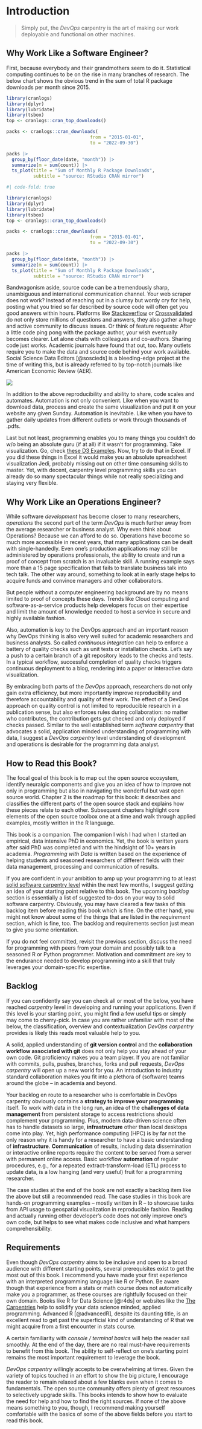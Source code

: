 # Introduction

>Simply put, the *DevOps* carpentry is the art of making our work deployable and functional on other machines. 

## Why Work Like a Software Engineer? 

First, because everybody and their grandmothers seem to do it.
Statistical computing continues to be on the rise in many branches of research. 
The below chart shows the obvious trend in the sum of total R package downloads per month since 2015. 


```r
library(cranlogs)
library(dplyr)
library(lubridate)
library(tsbox)
top <- cranlogs::cran_top_downloads()

packs <- cranlogs::cran_downloads(
                               from = "2015-01-01",
                               to = "2022-09-30")

packs |> 
  group_by(floor_date(date, "month")) |> 
  summarize(m = sum(count)) |> 
  ts_plot(title = "Sum of Monthly R Package Downloads",
          subtitle = "source: RStudio CRAN mirror")

```


```r
#| code-fold: true

library(cranlogs)
library(dplyr)
library(lubridate)
library(tsbox)
top <- cranlogs::cran_top_downloads()

packs <- cranlogs::cran_downloads(
                               from = "2015-01-01",
                               to = "2022-09-30")

packs |> 
  group_by(floor_date(date, "month")) |> 
  summarize(m = sum(count)) |> 
  ts_plot(title = "Sum of Monthly R Package Downloads",
          subtitle = "source: RStudio CRAN mirror")

```


Bandwagonism aside, source code can be a tremendously sharp, unambiguous and international communication channel.
Your web scraper does not work? Instead of reaching out in a clumsy but wordy cry for help, posting what you tried so far described by source code will often get you good answers within hours. Platforms like [Stackoverflow](https://stackoverflow.com) or [Crossvalidated](https://crossvalidated.com) do not only store millions of questions and answers, they also gather a huge and active community to discuss issues. Or think of feature requests: After a little code ping pong with the package author, your wish eventually becomes clearer. Let alone chats with colleagues and co-authors. Sharing code just works. 
Academic journals have found that out, too. Many outlets require you to make the data and source code behind your work available. Social Science Data Editors [@soscieds] is a bleeding-edge project at the time of writing this, but is already referred to by top-notch journals like American Economic Review (AER). 

![](images/communication.png)

In addition to the above reproducibility and ability to share, code scales and automates. Automation is not only convenient. Like when you want to download data, process and create the same visualization and put it on your website any given Sunday. Automation is inevitable. Like when you have to gather daily updates from different outlets or work through thousands of .pdfs. 

Last but not least, programming enables you to many things you couldn't do w/o being an absolute guru (if at all) if it wasn't for programming. Take visualization. Go, check [these D3 Examples](https://observablehq.com/@d3/gallery). Now, try to do that in Excel. If you did these things in Excel it would make you an absolute spreadsheet visualization Jedi, probably missing out on other time consuming skills to master. Yet, with decent, carpentry level programming skills you can already do so many spectacular things while not really specializing and staying very flexible. 

## Why Work Like an Operations Engineer?

While software *development* has become closer to many researchers, *operations* the second part of the term *DevOps* is much further away from the average researcher or business analyst. 
Why even think about Operations? 
Because we can afford to do so. 
Operations have become so much more accessible in recent years, that many applications can be dealt with single-handedly. 
Even one's production applications may still be administered by operations professionals, the ability to create and run a proof of concept from scratch is an invaluable skill. 
A running example says more than a 15 page specification that fails to translate business talk into tech talk. 
The other way around, something to look at in early stage helps to acquire funds and convince managers and other collaborators. 

But people without a computer engineering background are by no means limited to proof of concepts these days.
Trends like Cloud computing and software-as-a-service products help developers focus on their expertise and limit the amount of knowledge needed to host a service in secure and highly available fashion. 

Also, automation is key to the DevOps approach and an important reason why DevOps thinking is also very well suited for academic researchers and business analysts.
So called *continuous integration* can help to enforce a battery of quality checks such as unit tests or installation checks.  Let's say a push to a certain branch of a git repository leads to the checks and tests.
In a typical workflow, successful completion of quality checks triggers continuous deployment to a blog, rendering into a paper or interactive data visualization.

By embracing both parts of the *DevOps* approach, researchers do not only gain extra efficiency, but more importantly
improve reproducibility and therefore accountability and quality of their work.
The effect of a DevOps approach on quality control is not limited to reproducible research in a publication sense, but also enforces rules during collaboration: no matter who contributes, the contribution gets gut checked and only deployed if checks passed. 
Similar to the well established term *software carpentry* that advocates a solid, application minded understanding of programming with data, I suggest a *DevOps carpentry* level understanding of development and operations is desirable for the programming data analyst. 




## How to Read this Book? 

The focal goal of this book is to map out the open source ecosystem, identify neuralgic components and give you an idea of how to improve not only in programming but also in navigating the wonderful but vast open source world. Chapter 2 is the roadmap for this book: it describes and classifies the different parts of the open source stack and explains how these pieces relate to each other. Subsequent chapters highlight core elements of the open source toolbox one at a time and walk through applied examples, mostly written in the R language.   

This book is a companion. The companion I wish I had when I started an empirical, data intensive PhD in economics. Yet, the book is written years after said PhD was completed and with the hindsight of 10+ years in academia. *Programming with Data* is written based on the experience of helping students and seasoned researchers of different fields with their data management, processing and communication of results.

If you are confident in your ambition to amp up your programming to at least [solid software carpentry level](https://software-carpentry.org/) within the next few months, I suggest getting an idea of your starting point relative to this book.
The upcoming *backlog* section is essentially a list of suggested to-dos on your way to solid software carpentry.
Obviously, you may have cleared a few tasks of this backlog item before reading this book which is fine.
On the other hand, you might not know about some of the things that are listed in the *requirement* section, which is fine, too.
The backlog and requirements section just mean to give you some orientation. 
 
If you do not feel committed, revisit the previous section, discuss the need for programming with peers from your domain and possibly talk to a seasoned R or Python programmer.
Motivation and commitment are key to the endurance needed to develop programming into a skill that truly leverages your domain-specific expertise. 


## Backlog

If you can confidently say you can check all or most of the below, you have reached *carpentry* level in developing and running your applications.
Even if this level is your starting point, you might find a few useful tips or simply may come to cherry-pick. 
In case you are rather unfamiliar with most of the below, the classification, overview and contextualization *DevOps carpentry* provides is likely this reads most valuable help to you. 

A solid, applied understanding of **git version control** and the **collaboration workflow associated with git** does not only help you stay ahead of your own code. Git proficiency makes you a team player. 
If you are not familiar with commits, pulls, pushes, branches, forks and pull requests, *DevOps carpentry* will open up a new world for you.
An introduction to industry standard collaboration makes you fit into a plethora of (software) teams around the globe -- in academia and beyond.

Your backlog en route to a researcher who is comfortable in DevOps carpentry obviously contains a **strategy to improve your programming** itself.
To work with data in the long run, an idea of the **challenges of data management** from persistent storage to access restrictions should complement your programming.
Plus, modern data-driven science often has to handle datasets so large, **infrastructure** other than local desktops come into play.
Yet, high performance computing (HPC) is by far not the only reason why it is handy for a researcher to have a basic understanding of **infrastructure**.
**Communication** of results, including data dissemination or interactive online reports require the content to be served from a server with permanent online access.
Basic workflow **automation** of regular procedures, e.g., for a repeated extract-transform-load (ETL) process to update data, is a low hanging (and very useful) fruit for a programming researcher. 

The case studies at the end of the book are not exactly a backlog item like the above but still a recommended read. The case studies in this book are hands-on programming examples -- mostly written in R -- to showcase tasks from API usage to geospatial visualization in reproducible fashion. Reading and actually running other developer's code does not only improve one's own code, but helps to see what makes code inclusive and what hampers comprehensibility. 


## Requirements

Even though *DevOps carpentry* aims to be inclusive and open to a broad audience with different starting points, several prerequisites exist to get the most out of this book. 
I recommend you have made your first experience with an interpreted programming language like R or Python. 
Be aware though that experience from a stats or math course does not automatically make you a programmer, as these courses are rightfully focused on their own domain. Books like R for Data Science [@r4ds] or websites like the [The Carpentries](https://carpentries.org/) help to solidify your data science minded, applied programming. Advanced R [@advancedR], despite its daunting title, is an excellent read to get past the superficial kind of understanding of R that we might acquire from a first encounter in stats course.

A certain familiarity with  *console / terminal basics* will help the reader sail smoothly. 
At the end of the day, there are no real must-have requirements to benefit from this book. 
The ability to self-reflect on one's starting point remains the most important requirement to leverage the book. 

*DevOps carpentry* willingly accepts to be overwhelming at times. Given the variety of topics touched in an effort to show the big picture, I encourage the reader to remain relaxed about a few blanks even when it comes to fundamentals.
The open source community offers plenty of great resources to selectively upgrade skills.
This books intends to show how to evaluate the need for help and how to find the right sources. 
If none of the above means something to you, though, I recommend making yourself comfortable with the basics of some of the above  fields before you start to read this book.












